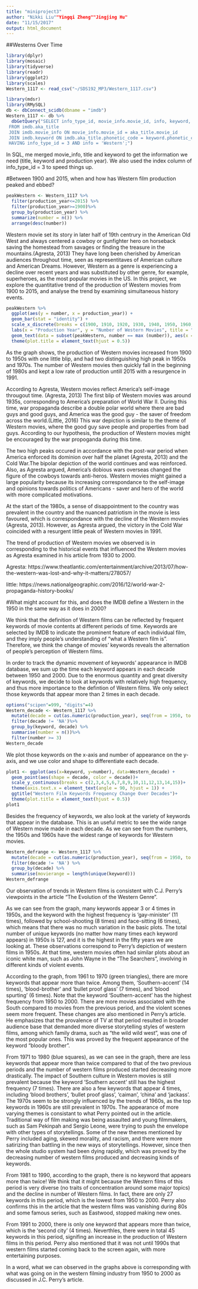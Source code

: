 ```yaml
---
title: "miniproject3"
author: "Nikki Liu""Yingqi Zheng""Jingjing Hu"
date: "11/15/2017"
output: html_document
---
```


##Westerns Over Time

```r
library(dplyr)
library(mosaic)
library(tidyverse)
library(readr)
library(ggplot2)
library(scales)
Western_1117 <- read_csv("~/SDS192_MP3/Western_1117.csv")
```

```r
library(mdsr)
library(RMySQL)
db <- dbConnect_scidb(dbname = "imdb")
Western_1117 <- db %>%
  dbGetQuery("SELECT info_type_id, movie_info.movie_id, info, keyword, aka_title.phonetic_code, production_year, title, keyword
 FROM imdb.aka_title
 JOIN imdb.movie_info ON movie_info.movie_id = aka_title.movie_id
 JOIN imdb.keyword ON imdb.aka_title.phonetic_code = keyword.phonetic_code
 HAVING info_type_id = 3 AND info = 'Western';")
```

In SQL, me merged movie_info, title and keyword to get the information we need (title, keyword and production year). We also used the index column of info_type_id = 3 to speed things up.


#Between 1900 and 2015, when and how has Western film production peaked and ebbed? 

```r
peakWestern <- Western_1117 %>%
  filter(production_year<=2015) %>%
  filter(production_year>=1900)%>%
  group_by(production_year) %>%
  summarize(number = n()) %>%
  arrange(desc(number))
```

Western movie set its story in later half of 19th centrury in the American Old West and always centered a cowboy or gunfighter hero on horseback saving the homestead from savages or finding the treasure in the mountains.(Agresta, 2013) They have long been cherished by American audiences throughout time, seen as representitaves of American culture and American Dreams. However, Western as a genre is experiencing a decline over recent years and was substituted by other genre, for example, superheroes, as the most popular movies in the US. In this project, we explore the quantitative trend of the production of Western movies from 1900 to 2015, and analyse the trend by examining simultaneous history events.


```r
peakWestern %>%
  ggplot(aes(y = number, x = production_year)) +
  geom_bar(stat = "identity") +
  scale_x_discrete(breaks = c(1900, 1910, 1920, 1930, 1940, 1950, 1960, 1970, 1980, 1990, 2000, 2010)) +
  labs(x = "Production Year", y = "Number of Western Movies", title = "Number of Western Movies Between 1900 and 2015") + geom_bar(data = subset(peakWestern, number == max (number)), aes(x = production_year, y = number), fill = "red", stat = "identity") +
  geom_text(data = subset(peakWestern, number == max (number)), aes(x = production_year, y = number, label = production_year), hjust = -0.2) +
  theme(plot.title = element_text(hjust = 0.5))
```

As the graph shows, the production of Western movies increased from 1900 to 1950s with one little blip, and had two distinguishing high peak in 1950s and 1970s. The number of Western movies then quickly fall in the beginning of 1980s and kept a low rate of production untill 2015 with a resurgence in 1991.

According to Agresta, Western movies reflect America's self-image througout time. (Agresta, 2013) The first blip of Western movies was around 1935s, corresponding to America's preparation of World War II. During this time, war propaganda describe a double polar world where there are bad guys and good guys, and America was the good guy - the saver of freedom across the world.(Little, 2016) This war depiction is similar to the theme of Western movies, where the good guy save people and properties from bad guys. According to our hypothesis, the production of Western movies might be encouraged by the war propoganda during this time.

The two high peaks occured in accordance with the post-war period when America enforced its dominion over half the planet (Agresta, 2013) and the Cold War.The bipolar depiction of the world continues and was reinforced. Also, as Agresta argued, America's dobious wars overseas changed the figure of the cowboys towards anti-heros. Western movies might gained a large popularity because its increasing correspondance to the self-image and opinions towards politics of Americans - saver and hero of the world with more complicated motivations. 

At the start of the 1980s, a sense of disappointment to the country was prevalent in the country and the nuanced patriotism in the movie is less favoured, which is correspondance with the decline of the Western movies (Agresta, 2013). However, as Agresta argued, the victory in the Cold War coincided with a resurgent little peak of Western movies in 1991.

The trend of production of Western movies we observed is in corresponding to the historical events that influenced the Western movies as Agresta examined in his article from 1930 to 2000. 

Agresta: https://www.theatlantic.com/entertainment/archive/2013/07/how-the-western-was-lost-and-why-it-matters/278057/

little: https://news.nationalgeographic.com/2016/12/world-war-2-propaganda-history-books/


#What might account for this, and does the IMDB define a Western in the 1950 in the same way as it does in 2000?

We think that the definition of Western films can be reflected by frequent keywords of movie contents at different periods of time. Keywords are selected by IMDB to indicate the prominent feature of each individual film, and they imply people's understanding of "what a Western film is". Therefore, we think the change of movies' keywords reveals the alternation of people's perception of Western films.

In order to track the dynamic movement of keywords' appearance in IMDB database, we sum up the time each keyword appears in each decade between 1950 and 2000. Due to the enormous quantity and great diversity of keywords, we decide to look at keywords with relatively high frequency, and thus more importance to the defintion of Western films. We only select those keywords that appear more than 2 times in each decade.

```r
options("scipen"=999, "digits"=4)
Western_decade <- Western_1117 %>%
  mutate(decade = cut(as.numeric(production_year), seq(from = 1950, to = 2000, by = 10), dig.lab = 5,  include.lowest = TRUE, include.highest = FALSE)) %>%
  filter(decade != 'NA')%>%
  group_by(keyword, decade) %>%
  summarise(number = n())%>%
  filter(number >= 3)
Western_decade
```

We plot those keywords on the x-axis and number of appearance on the y-axis, and we use color and shape to differentiate each decade. 

```r
plot1 <- ggplot(aes(x=keyword, y=number), data=Western_decade) +
  geom_point(aes(shape = decade, color = decade))+
  scale_y_continuous(breaks = c(2,3,4,5,6,7,8,9,10,11,12,13,14,15))+
  theme(axis.text.x = element_text(angle = 90, hjust = 1)) +
  ggtitle("Western Film Keywords Frequency Change Over Decades")+
  theme(plot.title = element_text(hjust = 0.5))
plot1
```

Besides the frequency of keywords, we also look at the variety of keywords that appear in the database. This is an useful metric to see the wide range of Western movie made in each decade. As we can see from the numbers, the 1950s and 1960s have the widest range of keywords for Western movies.

```r
Western_defrange <- Western_1117 %>%
  mutate(decade = cut(as.numeric(production_year), seq(from = 1950, to = 2000, by = 10), dig.lab = 5, include.lowest = TRUE, include.highest = FALSE)) %>%
  filter(decade != 'NA') %>%
  group_by(decade) %>%
  summarise(movierange = length(unique(keyword)))
Western_defrange
```


Our observation of trends in Western films is consistent with C.J. Perry's viewpoints in the article "The Evolution of the Western Genre". 

As we can see from the graph, many keywords appear 3 or 4 times in 1950s, and the keyword with the highest frequency is 'gay-minister' (11 times), followed by school-shooting (8 times) and face-sitting (6 times), which means that there was no much variation in the basic plots. The total number of unique keywords (no matter how many times each keyword appears) in 1950s is 127, and it is the highest in the fifty years we are looking at. These observations correspond to Perry's depiction of western films in 1950s. At that time, western movies often had similar plots about an iconic white man, such as John Wayne in the "The Searchers", involving in different kinds of violent events. 

According to the graph, from 1961 to 1970 (green triangles), there are more keywords that appear more than twice. Among them, 'Southern-accent' (14 times), 'blood-brother' and 'bullet proof glass' (7 times), and 'blood spurting' (6 times). Note that the keyword 'Southern-accent' has the highest frequency from 1950 to 2000. There are more movies associated with the South compared to movies from the previous period, and the violent scenes seem more frequent.  These changes are also mentioned in Perry's article. He emphasizes that the provalence of TV at that period resulted in broader audience base that demanded more diverse storytelling styles of western films, among which family drama, such as "the wild wild west", was one of the most popular ones. This was proved by the frequent appearance of the keyword "bloody brother".  

From 1971 to 1980 (blue squares), as we can see in the graph, there are less keywords that appear more than twice compared to that of the two previous periods and the number of western films produced started decreasing more drastically. The impact of Southern culture in Western movies is still prevalent because the keyword 'Southern accent' still has the highest frequency (7 times). There are also a few keywords that appear 4 times, including 'blood brothers', 'bullet proof glass', 'caiman', 'china' and 'jackass'. The 1970s seem to be strongly influenced by the trends of 1960s, as the top keywords in 1960s are still prevalent in 1970s. The appearance of more varying themes is consistant to what Perry pointed out in the article. Traditional way of film making was being assaulted and young filmmakers, such as Sam Pekinpah and Sergio Leone, were trying to push the envelope with other types of storytellings. Some of the new themes mentioned by Perry included aging, skewed morality, and racism, and there were more satirizing than battling in the new ways of storytellings. However, since then the whole studio system had been dying rapidly, which was proved by the decreasing number of western films produced and decreasing kinds of keywords.

From 1981 to 1990, according to the graph, there is no keyword that appears more than twice! We think that it might because the Western films of this period is very diverse (no traits of concentration around some major topics) and the decline in number of Western films. In fact, there are only 27 keywords in this period, which is the lowest from 1950 to 2000. Perry also confirms this in the article that the western films was vanishing during 80s and some famous series, such as Eastwood, stopped making new ones.

From 1991 to 2000, there is only one keyword that appears more than twice, which is the 'second city' (4 times). Neverthles, there were in total 45 keywords in this period, signifing an increase in the production of Western films in this period. Perry also mentioned that it was not until 1990s that western films started coming back to the screen again, with more entertaining purposes. 

In a word, what we can observed in the graphs above is corresponding with what was going on in the western filming industry from 1950 to 2000 as discussed in J.C. Perry's article.


